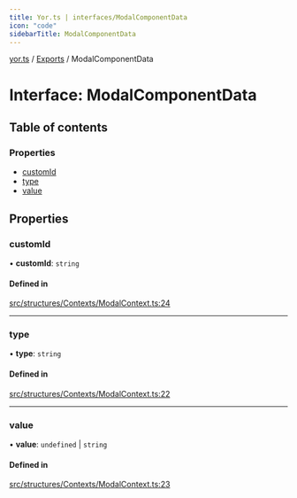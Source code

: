 ```yaml
---
title: Yor.ts | interfaces/ModalComponentData
icon: "code"
sidebarTitle: ModalComponentData
---
```

[yor.ts](../README) / [Exports](../modules) / ModalComponentData

# Interface: ModalComponentData

## Table of contents

### Properties

- [customId](ModalComponentData#customid)
- [type](ModalComponentData#type)
- [value](ModalComponentData#value)

## Properties

### customId

• **customId**: `string`

#### Defined in

[src/structures/Contexts/ModalContext.ts:24](https://github.com/OreOreki/interactions.ts/blob/e3ad9a5/src/structures/Contexts/ModalContext.ts#L24)

___

### type

• **type**: `string`

#### Defined in

[src/structures/Contexts/ModalContext.ts:22](https://github.com/OreOreki/interactions.ts/blob/e3ad9a5/src/structures/Contexts/ModalContext.ts#L22)

___

### value

• **value**: `undefined` \| `string`

#### Defined in

[src/structures/Contexts/ModalContext.ts:23](https://github.com/OreOreki/interactions.ts/blob/e3ad9a5/src/structures/Contexts/ModalContext.ts#L23)
